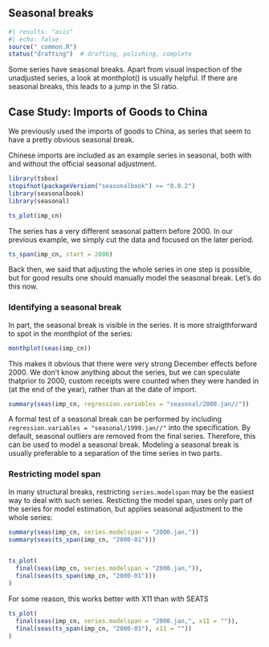 ## Seasonal breaks {#sec-seasonal-breaks}

```r
#| results: "asis"
#| echo: false
source("_common.R")
status("drafting")  # drafting, polishing, complete
```
<!--
-   Why to care about seasonal breaks?

-   Detection of seasonal breaks

-   Correction for seasonal breaks

 -->


Some series have seasonal breaks. Apart from visual inspection of the unadjusted series, a look at monthplot() is usually helpful. If there are seasonal breaks, this leads to a jump in the SI ratio.


## Case Study: Imports of Goods to China

We previously used the imports of goods to China, as series that seem to have a pretty obvious seasonal break.

Chinese imports are included as an example series in seasonal, both with and without the official seasonal adjustment.

```r
library(tsbox)
stopifnot(packageVersion("seasonalbook") >= "0.0.2")
library(seasonalbook)
library(seasonal)

ts_plot(imp_cn)
```


The series has a very different seasonal pattern before 2000.
In our previous example, we simply cut the data and focused on the later period.


```r
ts_span(imp_cn, start = 2000)
```

Back then, we said that adjusting the whole series in one step is possible, but for good results one should manually model the seasonal break. Let's do this now.

### Identifying a seasonal break

In part, the seasonal break is visible in the series. It is more straigthforward to spot in the monthplot of the series:


```r
monthplot(seas(imp_cn))
```
This makes it obvious that there were very strong December effects before 2000. We don't know anything about the series, but we can speculate thatprior to 2000, custom receipts were counted when they were handed in (at the end of the year), rather than at the date of import.

```r
summary(seas(imp_cn, regression.variables = "seasonal/2000.jan//"))
```

A formal test of a seasonal break can be performed by including `regression.variables = "seasonal/1999.jan//"` into the specification. By default, seasonal outliers are removed from the final series. Therefore, this can be used to model a seasonal break. Modeling a seasonal break is usually preferable to a separation of the time series in two parts.


### Restricting model span

In many structural breaks, restricting `series.modelspan` may be the easiest way to deal with such series. Resticting the model span, uses only part of the series for model estimation, but applies seasonal adjustment to the whole series:

```r

summary(seas(imp_cn, series.modelspan = "2000.jan,"))
summary(seas(ts_span(imp_cn, "2000-01")))


ts_plot(
  final(seas(imp_cn, series.modelspan = "2000.jan,")),
  final(seas(ts_span(imp_cn, "2000-01")))
)
```

For some reason, this works better with X11 than with SEATS

```r
ts_plot(
  final(seas(imp_cn, series.modelspan = "2000.jan,", x11 = "")),
  final(seas(ts_span(imp_cn, "2000-01"), x11 = ""))
)
```


